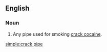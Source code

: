 ==English==

===Noun===
{{en-noun|sg=[[crack]] [[pipe]]}}

# Any pipe used for smoking [[crack cocaine]].

[[simple:crack pipe]]
